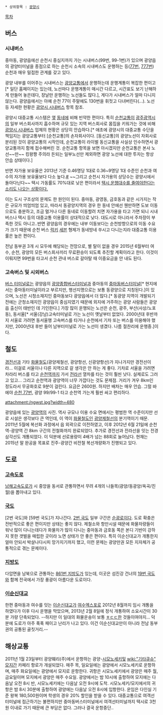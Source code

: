  * 상위항목 : [[광양시]]

[[목차]]
== 버스 ==
=== 시내버스 ===
중마동, 광양읍에선 순천시 중심지까지 가는 시내버스(99번, 99-1번)가 있으며 광양읍의 광양터미널을 종점으로 하는 순천시 소속의 시내버스도 운행하는 등([[순천 버스 77|77번]], [[순천 버스 777|777번]]) 순천과 매우 밀접한 관계를 갖고 있다. 

광양 내부를 이어주는 시내버스는 [[광양교통]]에서 운행하는데 운행계통이 복잡한 편이고[* 일단 홈페이지는 있는데, 노선마다 운행계통이 매시간 다르고, 시간표도 보기 난해하게 만들어 놓은데다, 장날만 운행하는 노선들도 많다.], 게다가 시내버스가 얼마 다니지 않는다. 광양읍에서는 아예 순천 77이 주말에도 130번을 휘젓고 다녀버린다(...). 노선 등 자세한 현황은 [[광양시 시내버스]] 항목 참조.

광양시 대중교통 시스템은 [[여수시|옆]] [[순천시|동네]]에 비해 빈약한 편이다. 특히 [[순천교통]]이 [[광주광역시]]의 일부 버스회사까지 흡수하며 규모 있는 지역 버스회사로 몸집을 키워가는 것에 비해 [[광양시 시내버스]] 업체의 현황은 상당히 안습하다.[* 애초에 광양시의 대중교통 수단을 책임지는 광양교통부터 [순천교통]의 손자회사이다. [동신교통]의 광양노선이 자회사로 분리된 것이 광양교통의 시작인데, 순천교통이 라이벌 동신교통을 사실상 인수하면서 광양교통까지 함께 접수해버린 것. 순천교통 항목을 보면 아시겠지만 순천교통은 본사 노선~~만~~ 킹왕짱 주의라 돈되는 일부노선만 제외하면 광양 노선에 대한 투자는 항상 안습 상태이다.] 

반면 자가용 보유율은 2013년 기준 0.46명당 1대로 0.36~9명당 1대 수준인 순천과 여수의 자가용 보유율보다 다소 높다.[http://m.gycitizen.com/news/articleView.html?idxno=2919 #] ~~그리고 순천시 자가용의 상당수는 광양시에서 돌아다닌다~~ 택시 가동률도 70%대로 낮은 편이라서 [http://focus.sgkyocharo.com/board/contentsView.php?idx=963933 택시 운행대수를 줄여야한다는 소리도 나오는 상황이다.]

이는 도시 구조상의 문제도 한 원인이 된다. 중마동, 광영동, 금호동과 같은 시가지는 작은 규모가 띄엄띄엄 있고, 따라서 동광양지역의 경우 한 동네 안에선 웬만하면 도보 이동으로도 충분하고, 조금 멀거나 다른 동네로 이동할려 치면 자가용을 타고 가면 되니 시내버스나 택시 등의 대중교통 이용률이 상대적으로 낮다. 대도시로 아니라서 주차장이 부족한 것도 아니고..반면 광양읍의 경우에는 내부 이동보다는 순천방향으로의 이동 수요가 크기 때문에 순천 버스 [[순천 버스 77|럭키]] [[순천 버스 777|세븐]] 형제가 동네방네 쑤시고 다니는지라 대중교통 이용률은 높은 편이다.

전남 동부권 3개 시 모두에 해당되는 전망으로, 별 탈이 없을 경우 2015년 6월부터 여수, 순천, 광양의 모든 버스회사끼리 무료환승이 되도록 추진할 계획이라고 한다. 이것이 이뤄지면 99번을 타고서 순천 관내 버스로 갈아탈 때 이중요금을 안 내도 된다.

=== 고속버스 및 시외버스 ===
[[버스 터미널]]로는 광양읍의 [[광양종합버스터미널]]과 중마동의 [[중마동버스터미널]][* 현지에서는 중마동터미널이라고 부르지만, 행선지명으로는 보통 동광양으로 지칭된다.]이 있으며, 노선은 시청소재지인 중마동보다 광양읍에서 더 많다.[* 동광양 지역이 개발되기 전에는 군청소재지인 광양읍이 중심지였기 때문에 외지에 거주하는 광양 사람들은 광양읍 출신이 태반인 데 기인한다.] 가장 많이 운행되는 노선은 순천, 광주, 부산(사상/노포동), 동서울[* 서울(강남)고속터미널로 가는 노선이 옛날부터 없었다. 2000년대 후반까지 서울로 가려면 동서울행 고속버스를 타거나 순천에서 기차 또는 버스를 이용해야 했지만, 2000년대 후반 들어 남부터미널로 가는 노선이 생겼다. 나름 절찬리에 운행중.]이다.

== 철도 ==
[[경전선]]과 기타 [[화물철도]](광양제철선, 광양항선, 신광양항선)가 지나가지만 경전선이라... 이걸로 서울이나 다른 지역으로 갈 생각은 안 하는 게 좋다. 기차로 서울을 가려면 차라리 버스를 타고 [[순천역]]까지 가서 [[전라선]] 열차를 타는 것이 훨씬 낫다. 실제로도 그러고 있고... 그리고 순천역과 광양역이 너무 가깝다는 것도 문제점. 거리가 겨우 8km인 정도라서 무궁화호로 9분이 걸린다. 요금은 2600원. 하지만 배차는 매우 안습. 그럴 바에야 [[순천 버스 77|순천 77번]], 광양 99/99-1 타고 순천역 가는게 훨씬 싸고 편리하다.

attachment:/ngwst.jpg?width=480

광양읍에 있는 [[광양역]]의 사진. 역사 규모나 이용 수요 면에서는 평범한 역 수준이지만 선로 시설은 생각보다 큰 역인데, 이 역이 [[화물철도]]인 [[광양제철선]]의 분기역이기 때문. 2011년 5월에 복선화 과정에서 읍 외곽으로 이전하였고, 이후 2012년 6월 21일에 순천역-광양역 간 8km 구간의 전철화까지 완료되었다. 추가로 경전선과 전라선을 잇는 전경삼각선도 개통되었다. 이 덕분에 선로용량이 4배가 넘는 88회로 늘어났다. 현재는 2015년 말 완공을 목표로 진주-광양간 비전철 복선개량화가 진행되고 있다.

== 도로 ==
=== [[고속도로]] ===
[[남해고속도로]]가 시 중앙을 동서로 관통하면서 무려 4개의 나들목(광양/동광양/옥곡/진월)을 뽑아내고 있다.

=== [[국도]] ===
[2번 국도]와 [59번 국도]가 지나간다. [[2번 국도]] 일부 구간은 [[순광로]]이다. 도로 확충은 전반적으로 좋은 편이지만 상태는 좋지 않다. 제철소와 항만시설 때문에 화물차량들이 워낙 많이 다니는데다가 화물차가 많이 다니는 중마동과 금호동 쪽은 본디 기반이 강하지 못한 갯벌을 매립한 곳이라 노면 상태가 안 좋은 편이다. 특히 이순신대교가 개통한지 얼마 안되서 박살나다시피 망가지기까지 했고, 이런 문제는 광양만권 모든 지자체가 공통적으로 겪는 문제이다.

=== [[지방도]] ===
다압면을 남북으로 관통하는 [[861번 지방도]]가 있는데, 이곳은 섬진강 건너의 [[19번 국도]]와 함께 전국에서 가장 풍광이 아름다운 도로이다. 

=== [[이순신대교]] ===
한편 중마동과 여수를 잇는 [[이순신대교]]가 [[2012 여수 엑스포|여수엑스포]]로 2012년 8월까지 임시 개통을 하였다가 이후 다시 운행을 막았으며, 2013년 2월 8일에 정식 개통하여 소요시간이 30분 가량 단축되었다. --하지만 이 일대의 화물운송이 보통 [[ㅎㄷㄷ]]한 것들이여야지... 덕분에 도로가 아주 푹푹 패이고 난리가 나고 있다. 이건 이순신대교만이 아니라 전남 동부권의 공통된 골칫거리.--

== 해상교통 ==
2011년 1월 23일부터 광양훼리(주)에서 운항하는 광양-[[시모노세키]]및 [[wiki:"기타큐슈" 모지]]간 카페리 항로가 개설되었다. 매주 목, 일요일에는 광양에서 시모노세키로 운항하며, 매주 화요일에는 광양에서 모지로 운항한다. 귀항은 시모노세키에서 광양은 매주 월, 금요일이며 모지에서 광양은 매주 수요일. 광양에서는 밤 10시에 출항하여 모지에는 다음날 오전 8시 반, 시모노세키에는 다음날 오전 9시에 도착. 시모노세키/모지에서의 귀항은 밤 8시 30분에 출항하여 광양에는 다음날 오전 8시에 입항한다. 운임은 다인실 기준 왕복 180,500원이며 학생의 경우 20% 할인을 받을 수 있다. 대중교통으로 여객선터미널에 접근하기는 불편하지만 중마동버스터미널에서 여객선터미널까지 택시로 3천원 이내로 가기 때문에 큰 부담은 없다. 그러나 결국 운항중단..
